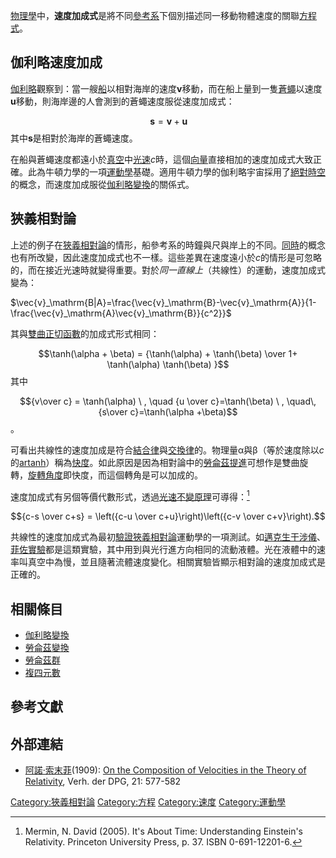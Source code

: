 {{refimprove|time=2015-04-09T01:08:54+00:00}}
{{NoteTA|G1=物理學}}
{{向量字體常規}}
[[物理學|物理學]]中，'''速度加成式'''是將不同[[參考系|參考系]]下個別描述同一移動物體速度的關聯[[方程式|方程式]]。

== 伽利略速度加成 ==
[[伽利略|伽利略]]觀察到：當一艘[[船|船]]以相對海岸的速度'''v'''移動，而在船上量到一隻[[蒼蠅|蒼蠅]]以速度'''u'''移動，則海岸邊的人會測到的蒼蠅速度服從速度加成式：
:<math>\,
\mathbf{s} = \mathbf{v} + \mathbf{u}
</math>
其中'''s'''是相對於海岸的蒼蠅速度。

在船與蒼蠅速度都遠小於[[真空|真空]]中[[光速|光速]]''c''時，這個[[向量|向量]]直接相加的速度加成式大致正確。此為牛頓力學的一項[[運動學|運動學]]基礎。適用牛頓力學的伽利略宇宙採用了[[絕對時空|絕對時空]]的概念，而速度加成服從[[伽利略變換|伽利略變換]]的關係式。

== 狹義相對論 ==
上述的例子在[[狹義相對論|狹義相對論]]的情形，船參考系的時鐘與尺與岸上的不同。[[同時|同時]]的概念也有所改變，因此速度加成式也不一樣。這些差異在速度遠小於''c''的情形是可忽略的，而在接近光速時就變得重要。對於''同一直線上''（共線性）的運動，速度加成式變為：

<math>\vec{v}_\mathrm{B|A}=\frac{\vec{v}_\mathrm{B}-\vec{v}_\mathrm{A}}{1-\frac{\vec{v}_\mathrm{A}\vec{v}_\mathrm{B}}{c^2}}</math>

其與[[雙曲函數|雙曲正切函數]]的加成式形式相同：
:<math>
\tanh(\alpha + \beta) = {\tanh(\alpha) + \tanh(\beta) \over 1+ \tanh(\alpha) \tanh(\beta) }
</math>
其中
:<math>
{v\over c} = \tanh(\alpha) \ , \quad {u \over c}=\tanh(\beta) \ , \quad\, {s\over c}=\tanh(\alpha +\beta)
</math>。

可看出共線性的速度加成是符合[[結合律|結合律]]與[[交換律|交換律]]的。物理量α與β（等於速度除以''c''的[[反雙曲函數|artanh]]）稱為[[快度|快度]]。如此原因是因為相對論中的[[勞侖茲提進|勞侖茲提進]]可想作是雙曲旋轉，[[雙曲角|旋轉角度]]即快度，而這個轉角是可以加成的。

速度加成式有另個等價代數形式，透過[[光速不變原理|光速不變原理]]可導得：<ref>Mermin, N. David (2005). It's About Time: Understanding Einstein's Relativity. Princeton University Press, p. 37. ISBN 0-691-12201-6.</ref>
:<math> {c-s \over c+s} = \left({c-u \over c+u}\right)\left({c-v \over c+v}\right). </math>

共線性的速度加成式為最初[[狹義相對論的實驗驗證|驗證狹義相對論]]運動學的一項測試。如[[邁克生干涉儀|邁克生干涉儀]]、[[菲佐實驗|菲佐實驗]]都是這類實驗，其中用到與光行進方向相同的流動液體。光在液體中的速率叫真空中為慢，並且隨著流體速度變化。相關實驗皆顯示相對論的速度加成式是正確的。

== 相關條目 ==
* [[伽利略變換|伽利略變換]]
* [[勞侖茲變換|勞侖茲變換]]
* [[勞侖茲群|勞侖茲群]]
* [[複四元數|複四元數]]

== 參考文獻 ==
{{Reflist}}

== 外部連結 ==
* {{en}}[[阿諾·索末菲|阿諾·索末菲]](1909): [[s:en:Translation:On_the_Composition_of_Velocities_in_the_Theory_of_Relativity|On the Composition of Velocities in the Theory of Relativity]], Verh. der DPG, 21: 577-582

{{狹義相對論}}

{{DEFAULTSORT:Velocity-Addition Formula}}
[[Category:狹義相對論|Category:狹義相對論]]
[[Category:方程|Category:方程]]
[[Category:速度|Category:速度]]
[[Category:運動學|Category:運動學]]
